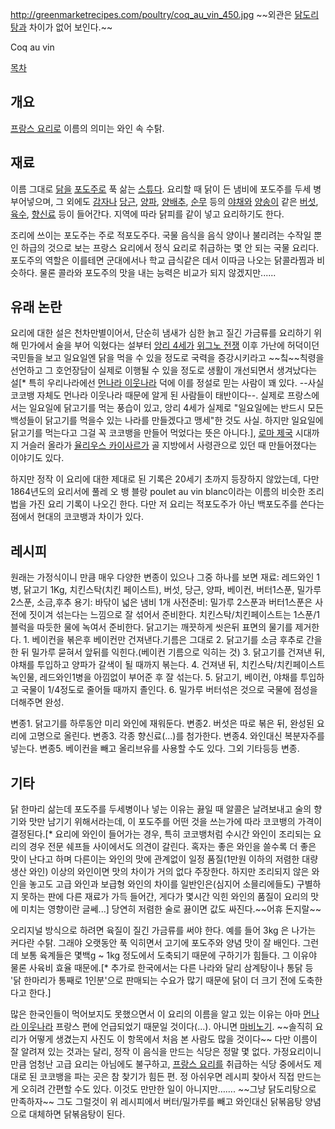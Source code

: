 http://greenmarketrecipes.com/poultry/coq_au_vin_450.jpg
~~외관은 [[닭도리탕]]과 차이가 없어 보인다.~~

Coq au vin

[[목차]]
== 개요 ==
[[프랑스 요리]]로 이름의 의미는 와인 속 수탉.

== 재료 ==
이름 그대로 [[닭]]을 [[포도주]]로 푹 삶는 [[스튜]]다. 요리할 때 닭이 든 냄비에 포도주를 두세 병 부어넣으며, 그 외에도 [[감자]]나 [[당근]], [[양파]], [[양배추]], [[순무]] 등의 [[야채]]와 [[양송이]] 같은 [[버섯]], [[육수]], [[향신료]] 등이 들어간다. 지역에 따라 닭피를 같이 넣고 요리하기도 한다.

조리에 쓰이는 포도주는 주로 적포도주다. 국물 음식을 음식 양이나 불리려는 수작일 뿐인 하급의 것으로 보는 프랑스 요리에서 정식 요리로 취급하는 몇 안 되는 국물 요리다. 포도주의 역할은 이를테면 군대에서나 학교 급식같은 데서 이따금 나오는 닭콜라찜과 비슷하다. 물론 콜라와 포도주의 맛을 내는 능력은 비교가 되지 않겠지만......

== 유래 논란 ==
요리에 대한 설은 천차만별이어서, 단순히 냄새가 심한 늙고 질긴 가금류를 요리하기 위해 민가에서 술을 부어 익혔다는 설부터 [[앙리 4세]]가 [[위그노 전쟁]] 이후 가난에 허덕이던 국민들을 보고 일요일엔 닭을 먹을 수 있을 정도로 국력을 증강시키라고 ~~칰~~칙령을 선언하고 그 호언장담이 실제로 이행될 수 있을 정도로 생활이 개선되면서 생겨났다는 설[* 특히 우리나라에선 [[먼나라 이웃나라]] 덕에 이를 정설로 믿는 사람이 꽤 있다. --사실 코코뱅 자체도 먼나라 이웃나라 때문에 알게 된 사람들이 태반이다--. 실제로 프랑스에서는 일요일에 닭고기를 먹는 풍습이 있고, 앙리 4세가 실제로 "일요일에는 반드시 모든 백성들이 닭고기를 먹을수 있는 나라를 만들겠다고 맹세"한 것도 사실. 하지만 일요일에 닭고기를 먹는다고 그걸 꼭 코코뱅을 만들어 먹었다는 뜻은 아니다.], [[로마 제국]] 시대까지 거슬러 올라가 [[율리우스 카이사르]]가 골 지방에서 사령관으로 있던 때 만들어졌다는 이야기도 있다.

하지만 정작 이 요리에 대한 제대로 된 기록은 20세기 초까지 등장하지 않았는데, 다만 1864년도의 요리서에 풀레 오 뱅 블랑 poulet au vin blanc이라는 이름의 비슷한 조리법을 가진 요리 기록이 나오긴 한다. 다만 저 요리는 적포도주가 아닌 백포도주를 쓴다는 점에서 현대의 코코뱅과 차이가 있다.

== 레시피 ==
원래는 가정식이니 만큼 매우 다양한 변종이 있으나 그중 하나를 보면
재료: 레드와인 1병, 닭고기 1Kg, 치킨스탁(치킨 페이스트), 버섯, 당근, 양파, 베이컨, 버터1스푼, 밀가루 2스푼, 소금,후추
용기: 바닦이 넓은 냄비 1개
사전준비: 밀가루 2스푼과 버터1스푼은 사전에 짓이겨 섞는다는 느낌으로 잘 섞어서 준비한다.
치킨스탁/치킨페이스트는 1스푼/1블럭을 따듯한 물에 녹여서 준비한다.
닭고기는 깨끗하게 씻은뒤 표면의 물기를 제거한다.
1. 베이컨을 볶은후 베이컨만 건져낸다.기름은 그대로
2. 닭고기를 소금 후추로 간을 한 뒤 밀가루 묻혀서 앞뒤를 익힌다.(베이컨 기름으로 익히는 것)
3. 닭고기를 건져낸 뒤, 야채를 투입하고 양파가 갈색이 될 때까지 볶는다.
4. 건져낸 뒤, 치킨스탁/치킨페이스트 녹인물, 레드와인1병을 아낌없이 부어준 후 잘 섞는다.
5. 닭고기, 베이컨, 야채를 투입하고 국물이 1/4정도로 줄어들 때까지 졸인다.
6. 밀가루 버터섞은 것으로 국물에 점성을 더해주면 완성.

변종1. 닭고기를 하루동안 미리 와인에 재워둔다.
변종2. 버섯은 따로 볶은 뒤, 완성된 요리에 고명으로 올린다.
변종3. 각종 향신료(...)를 첨가한다.
변종4. 와인대신 복분자주를 넣는다.
변종5. 베이컨을 빼고 올리브유를 사용할 수도 있다.
그외 기타등등 변종.
== 기타 ==
닭 한마리 삶는데 포도주를 두세병이나 넣는 이유는 끓일 때 알콜은 날려보내고 술의 향기와 맛만 남기기 위해서라는데, 이 포도주를 어떤 것을 쓰는가에 따라 코코뱅의 가격이 결정된다.[* 요리에 와인이 들어가는 경우, 특히 코코뱅처럼 수시간 와인이 조리되는 요리의 경우 전문 쉐프들 사이에서도 의견이 갈린다. 혹자는 좋은 와인을 쓸수록 더 좋은 맛이 난다고 하며 다른이는 와인의 맛에 관계없이 일정 품질(1만원 이하의 저렴한 대량 생산 와인) 이상의 와인이면 맛의 차이가 거의 없다 주장한다. 하지만 조리되지 않은 와인을 놓고도 고급 와인과 보급형 와인의 차이를 일반인은(심지어 소믈리에들도) 구별하지 못하는 판에 다른 재료가 가득 들어간, 게다가 몇시간 익힌 와인의 품질이 요리의 맛에 미치는 영향이란 글쎄...] 당연히 저렴한 술로 끓이면 값도 싸진다.~~어휴 돈지랄~~

오리지널 방식으로 하려면 육질이 질긴 가금류를 써야 한다. 예를 들어 3kg 은 나가는 커다란 수탉. 그래야 오랫동안 푹 익히면서 고기에 포도주와 양념 맛이 잘 배인다. 그런데 보통 육계들은 몇백g ~ 1kg 정도에서 도축되기 때문에 구하기가 힘들다. 그 이유야 물론 사육비 효율 때문에.[* 추가로 한국에서는 다른 나라와 달리 삼계탕이나 통닭 등 '닭 한마리가 통째로 1인분'으로 판매되는 수요가 많기 때문에 닭이 더 크기 전에 도축한다고 한다.]

많은 한국인들이 먹어보지도 못했으면서 이 요리의 이름을 알고 있는 이유는 아마 [[먼나라 이웃나라]] 프랑스 편에 언급되었기 때문일 것이다(...). 아니면 [[마비노기]]. ~~솔직히 요리가 어떻게 생겼는지 사진도 이 항목에서 처음 본 사람도 많을 것이다~~ 다만 이름이 잘 알려져 있는 것과는 달리, 정작 이 음식을 만드는 식당은 정말 몇 없다. 가정요리이니 만큼 엄청난 고급 요리는 아님에도 불구하고, [[프랑스 요리]]를 취급하는 식당 중에서도 제대로 된 코코뱅을 파는 곳은 참 찾기가 힘든 편. 정 아쉬우면 레시피 찾아서 직접 만드는게 오히려 간편할 수도 있다. 이것도 만만한 일이 아니지만……. ~~그냥 닭도리탕으로 만족하자~~ 그도 그럴것이 위 레시피에서 버터/밀가루를 빼고 와인대신 닭볶음탕 양념으로 대체하면 닭볶음탕이 된다. 
